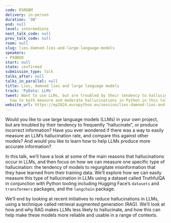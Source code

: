 ```yaml
---
code: RSRDBM
delivery: in-person
duration: '30'
end: null
level: intermediate
next_talk_code: null
prev_talk_code: null
room: null
slug: lies-damned-lies-and-large-language-models
speakers:
- PXQBU9
start: null
state: confirmed
submission_type: Talk
talks_after: null
talks_in_parallel: null
title: Lies, damned lies and large language models
track: 'PyData: LLMs'
tweet: Want to use LLMs, but are troubled by their tendency to hallucinate? Find out
  how to both measure and moderate hallucinations in Python in this talk.
website_url: https://ep2024.europython.eu/session/lies-damned-lies-and-large-language-models
---
```


Would you like to use large language models (LLMs) in your own project, but are troubled by their tendency to frequently “hallucinate”, or produce incorrect information? Have you ever wondered if there was a way to easily measure an LLM’s hallucination rate, and compare this against other models? And would you like to learn how to help LLMs produce more accurate information?

In this talk, we’ll have a look at some of the main reasons that hallucinations occur in LLMs, and then focus on how we can measure one specific type of hallucination: the tendency of models to regurgitate misinformation that they have learned from their training data. We’ll explore how we can easily measure this type of hallucination in LLMs using a dataset called TruthfulQA in conjunction with Python tooling including Hugging Face’s `datasets` and `transformers` packages, and the `langchain` package.

We’ll end by looking at recent initiatives to reduce hallucinations in LLMs, using a technique called retrieval augmented generation (RAG). We’ll look at how and why RAG makes LLMs less likely to hallucinate, and how this can help make these models more reliable and usable in a range of contexts.
